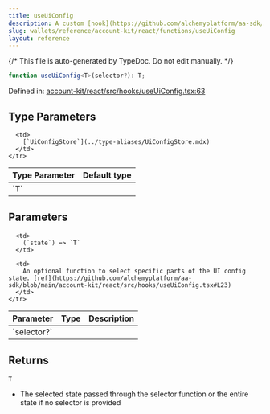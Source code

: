 ```yaml
---
title: useUiConfig
description: A custom [hook](https://github.com/alchemyplatform/aa-sdk/blob/main/account-kit/react/src/hooks/useUiConfig.tsx) for accessing UI configuration from the `UiConfigContext`. Allows optional selection of specific parts of the UI config state using a selector function. For editing and updating the underlying UI config on the fly.
slug: wallets/reference/account-kit/react/functions/useUiConfig
layout: reference
---
```


{/* This file is auto-generated by TypeDoc. Do not edit manually. */}

```ts
function useUiConfig<T>(selector?): T;
```

Defined in: [account-kit/react/src/hooks/useUiConfig.tsx:63](https://github.com/alchemyplatform/aa-sdk/blob/153785ddc87beb160382c2bae7dbafa4a66ade9a/account-kit/react/src/hooks/useUiConfig.tsx#L63)

## Type Parameters

<table>
  <thead>
    <tr>
      <th align="left">Type Parameter</th>
      <th align="left">Default type</th>
    </tr>
  </thead>

  <tbody>
    <tr>
      <td>
        `T`
      </td>

      <td>
        [`UiConfigStore`](../type-aliases/UiConfigStore.mdx)
      </td>
    </tr>

  </tbody>
</table>

## Parameters

<table>
  <thead>
    <tr>
      <th align="left">Parameter</th>
      <th align="left">Type</th>
      <th align="left">Description</th>
    </tr>
  </thead>

  <tbody>
    <tr>
      <td>
        `selector?`
      </td>

      <td>
        (`state`) => `T`
      </td>

      <td>
        An optional function to select specific parts of the UI config state. [ref](https://github.com/alchemyplatform/aa-sdk/blob/main/account-kit/react/src/hooks/useUiConfig.tsx#L23)
      </td>
    </tr>

  </tbody>
</table>

## Returns

`T`

- The selected state passed through the selector function or the entire state if no selector is provided
